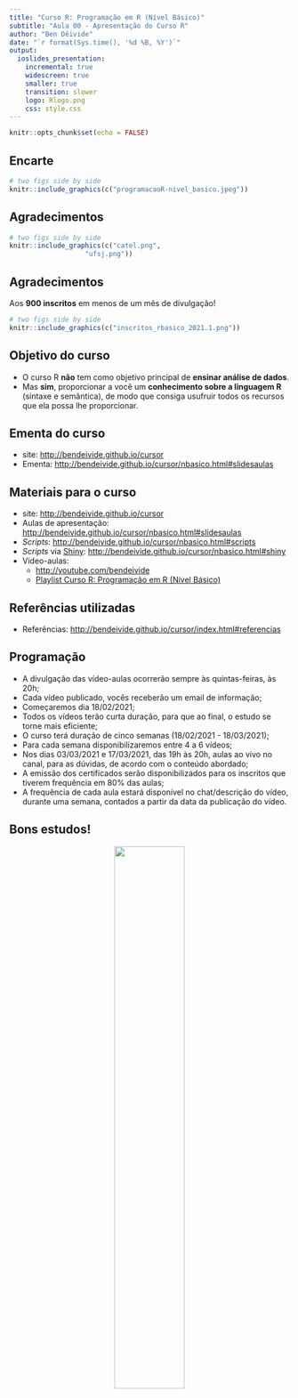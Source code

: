 ```yaml
---
title: "Curso R: Programação em R (Nível Básico)"
subtitle: "Aula 00 - Apresentação do Curso R"
author: "Ben Dêivide"
date: "`r format(Sys.time(), '%d %B, %Y')`"
output: 
  ioslides_presentation:
    incremental: true
    widescreen: true
    smaller: true
    transition: slower
    logo: Rlogo.png
    css: style.css
---
```


```r
knitr::opts_chunk$set(echo = FALSE)
```

<!--
YAML:
date: "`r format(Sys.time(), '%d %B, %Y')`"
=====
APRESENTACAO:

-->

## Encarte
```r
# two figs side by side
knitr::include_graphics(c("programacaoR-nivel_basico.jpeg"))
```

## Agradecimentos
```r
# two figs side by side
knitr::include_graphics(c("catel.png",
                   "ufsj.png"))
```

## Agradecimentos

Aos **900 inscritos** em menos de um mês de divulgação!

```r
# two figs side by side
knitr::include_graphics(c("inscritos_rbasico_2021.1.png"))
```

## Objetivo do curso

 - O curso R **não** tem como objetivo principal de **ensinar análise de dados**.
 - Mas **sim**, proporcionar a você um **conhecimento sobre a linguagem R** (sintaxe e semântica), de modo que consiga usufruir todos os recursos que ela possa lhe proporcionar.
 
## Ementa do curso

- site: <http://bendeivide.github.io/cursor>
- Ementa: <http://bendeivide.github.io/cursor/nbasico.html#slidesaulas>

## Materiais para o curso

- site: <http://bendeivide.github.io/cursor>
- Aulas de apresentação: <http://bendeivide.github.io/cursor/nbasico.html#slidesaulas>
- *Scripts*: <http://bendeivide.github.io/cursor/nbasico.html#scripts>
- *Scripts* via [Shiny](https://shiny.rstudio.com/): <http://bendeivide.github.io/cursor/nbasico.html#shiny>
- Vídeo-aulas: 
  - <http://youtube.com/bendeivide>
  - [Playlist Curso R: Programação em R (Nível Básico)](https://www.youtube.com/playlist?list=PL-20Z1XFWKR0y0qZdOM0KKqb4oEbAMs7O)

## Referências utilizadas

- Referências: <http://bendeivide.github.io/cursor/index.html#referencias>

## Programação

- A divulgação das vídeo-aulas ocorrerão sempre às quintas-feiras, às 20h;
- Cada vídeo publicado, vocês receberão um email de informação;
- Começaremos dia 18/02/2021;
- Todos os vídeos terão curta duração, para que ao final, o estudo se torne mais eficiente;
- O curso terá duração de cinco semanas (18/02/2021 - 18/03/2021);
- Para cada semana disponibilizaremos entre 4 a 6 vídeos;
- Nos dias 03/03/2021 e 17/03/2021, das 19h às 20h, aulas ao vivo no canal, para as dúvidas, de acordo com o conteúdo abordado;
- A emissão dos certificados serão disponibilizados para os inscritos que tiverem frequência em 80% das aulas;
- A frequência de cada aula estará disponível no chat/descrição do vídeo, durante uma semana, contados a partir da data da publicação do vídeo.

## Bons estudos!

<center>
[![](userben.png){width="50%"}](http://youtube.com/bendeivide)
</center>
